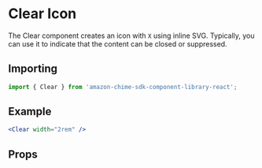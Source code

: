 

# Clear Icon

The Clear component creates an icon with `X` using inline SVG. Typically, you can use it to indicate that the content can be closed or suppressed.

## Importing

```javascript
import { Clear } from 'amazon-chime-sdk-component-library-react';
```

## Example

<ThemeProvider theme={lightTheme}>
  <Preview>
    <Clear width="2rem" />
  </Preview>
</ThemeProvider>

```jsx
<Clear width="2rem" />
```

## Props

<Props of={Clear} />
